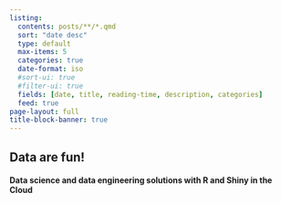 ```yaml
---
listing:
  contents: posts/**/*.qmd
  sort: "date desc"
  type: default
  max-items: 5
  categories: true
  date-format: iso
  #sort-ui: true
  #filter-ui: true
  fields: [date, title, reading-time, description, categories]
  feed: true
page-layout: full
title-block-banner: true
---
```


## Data are fun!

#### Data science and data engineering solutions with R and Shiny in the Cloud

